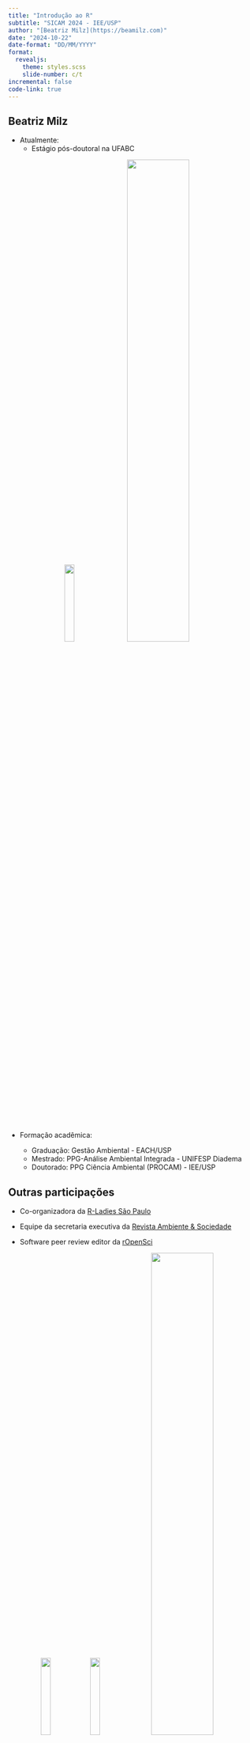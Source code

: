 ```yaml
---
title: "Introdução ao R"
subtitle: "SICAM 2024 - IEE/USP"
author: "[Beatriz Milz](https://beamilz.com)"
date: "2024-10-22"
date-format: "DD/MM/YYYY"
format: 
  revealjs:
    theme: styles.scss
    slide-number: c/t
incremental: false
code-link: true
---
```


## Beatriz Milz

-   Atualmente:
    -   Estágio pós-doutoral na UFABC

<center>![](img/Logo_UFABC.jpg){fig-align="center" width="20%"}
[![](img/logo-laplan.png){fig-align="center"
width="50%"}](https://laplan.pesquisa.ufabc.edu.br/)</center>

-   Formação acadêmica:

    -   Graduação: Gestão Ambiental - EACH/USP
    -   Mestrado: PPG-Análise Ambiental Integrada - UNIFESP Diadema
    -   Doutorado: PPG Ciência Ambiental (PROCAM) - IEE/USP

## Outras participações

-   Co-organizadora da [R-Ladies São Paulo](https://rladies-sp.org)

- Equipe da secretaria executiva da [Revista Ambiente & Sociedade](https://www.scielo.br/journal/asoc/about/)

- Software peer review editor da [rOpenSci](https://ropensci.org/)

<center>
[![](img/logo-hex-sticker.png){fig-align="center"
width="20%"}](https://rladies-sp.org)[![](img/ropensci.png){fig-align="center"
width="20%"}](https://ropensci.org/)[![](img/asoc_glogo.jpg){fig-align="center"
width="50%"}](https://www.scielo.br/journal/asoc/about/)</center>

<!-- -   Experiência anterior: -->

<!--     -   2 anos - analista de dados na [R6/Curso-R](https://curso-r.com/) -->
<!--     -   2 anos - NTGA/SMSU/PMSP -->

<!-- ## Ensino -->

<!-- -   Instrutora de Tidyverse certificada pela Posit (antiga RStudio) -->

<!-- -   [Curso-R](https://curso-r.com/) -->

<!-- -   [Curso de verão IME-USP](https://www.ime.usp.br/~verao/) -->

<!-- -   [CEBRAP.lab](https://cebrap.org.br/cebrap-lab/) -->

# Introdução

## Rotina de trabalho comum

-   Fazer as análises de forma "manual", tabelas, gráficos, mapas em algum software específico (ex. Excel, Google Sheets, QGIS, etc.).

-   Copiar e colar os resultados em um documento de texto (ex. Word, Google Docs, etc.), em uma apresentação (ex. Power Point, Google Slides, etc.).

-   Salvar o arquivo e enviar para a pessoa que te orienta, colegas, etc.

::: footer
Isso é uma generalização, baseado em como eu fazia antes de começar a usar R :)
:::


## Ainda em uma rotina comum

-   Recebemos feedback e precisamos incorporar as sugestões

-   A base de dados é atualizada

-   Precisamos fazer alterações nas análises

-   **Precisamos refazer os passos do slide anterior! :(**

![](https://media1.tenor.com/images/903d98f426842a6d8aabea62516859f6/tenor.gif?itemid=7401366){fig-align="center"}


## Problemas dessa rotina

-   Não conseguimos reproduzir os resultados sem refazer tudo manualmente.

-   Gastamos muito tempo refazendo tudo manualmente.

-   Maior chance de erros!

# Reprodutibilidade

-   "É um conceito que não tem uma definição única e comum". [(Gundersen, 2021)](https://doi.org/10.1098/rsta.2020.0210)

-   "Para alguém fazer uma afirmação científica legítima, ele deve ser capaz de reproduzir totalmente seus resultados a partir de seus dados brutos (e de preferência outros devem ser capazes de reproduzi-los também)". [Dr. John Paul Helveston](https://jhelvy.github.io/r4aPrimer/L6-reproducible-reporting.html)


- Além de **promover a confiança na ciência**, a reprodutibilidade **facilita a colaboração entre pesquisadores**, permitindo que análises sejam revisadas, aprimoradas e adaptadas para outros contextos. 



## Reprodutibilidade

Quais fatores contribuem com pesquisa não reprodutível? Fonte: <a href='https://doi.org/10.1038/533452a'>Baker (2016)</a>

```r
#| fig-align: "center"
knitr::include_graphics("img/irreproducible.png")
```

## Reprodutibilidade

> "Reprodutibilidade é como escovar os dentes. Isso é bom para você, mas leva tempo e esforço. Depois de aprender, torna-se um hábito." - Irakli Loladze, Bryan College of Health Sciences em Lincoln, Nebraska.

Baker, M. 1,500 scientists lift the lid on reproducibility. Nature 533, 452--454 (2016). <https://doi.org/10.1038/533452a>

## Exemplos

- Documentação adequada de métodos

- Disponibilização da base de dados original

- Disponibilização dos códigos utilizados para realizar as etapas de análise de dados de dados


# Ciência Aberta

- [Open Science @ FAPESP](https://www.fapesp.br/openscience/)

- [Critérios SciELO Brasil: critérios, políticas e procedimentos para a admissão e a permanência de periódicos científicos na Coleção SciELO Brasil ](https://www.scielo.br/about/criterios-scielo-brasil), Versão atual: Setembro, 2022.

- [Editorial 2/2024 Ambiente & Sociedade](https://github.com/beatrizmilz/2024-07-unifesp-apresentacao/blob/main/textos/Editorial-2_2024_ASOC-Portugues.pdf): Recuperar a ciência como um bem público: novos caminhos para as políticas editoriais (em processo de publicação)

# Usando o R para fazer as análises das nossas pesquisas

## O que é o ...

### R?

R é um ambiente de software livre para computação estatística e gráficos. (https://www.r-project.org/)

### RStudio?

**RStudio** é uma IDE (*integrated development environment*) da Linguagem R, ou seja, um ambiente de desenvolvimento que utilizamos para editar e executar os códigos em R.

### RStudio Cloud?

É a IDE RStudio que podemos utilizar diretamente do navegador (sem que seja necessário instalar nada).

## Por quê usar linguagens de programação para analisar dados? {.middle .center}

## As vantagens de analisar dados usando linguagens de programação

-   O código é uma linguagem, então podemos documentar a nossa análise

-   O código é texto, então podemos copiar e colar

-   As principais linguagens de programação para ciência de dados são de código aberto

::: footer
Slide por [Curso-R](https://curso-r.com/).
:::

## O que significa ser código aberto?

1.  Acesso gratuito.

2.  Todas as pessoas podem usar as melhores ferramentas independentemente do poder financeiro.

3.  Estudantes podem usar as mesmas ferramentas que profissionais.

4.  Você pode corrigir problemas e aprimorar a linguagem.

5.  Você pode desenvolver suas próprias ferramentas.

6.  Possibilita a existência de uma comunidade ativa.

::: footer
Slide por [Curso-R](https://curso-r.com/).
:::

## Por quê o R? {.middle .center}

## O ciclo da ciência de dados

<img src="img/ciclo-ciencia-de-dados.png" style="display: block; margin-left: auto; margin-right: auto;"/>

::: footer
Slide por [Curso-R](https://curso-r.com/).
:::


## Por quê usar o R?

-   É uma linguagem de programação que possui muitas ferramentas para análise de dados

-   É *código aberto* (open source)

-   Possui uma comunidade ativa de pessoas desenvolvedoras

-   É flexível, permite desenvolver funções e pacotes para facilitar o trabalho

-   Está disponível, gratuitamente, em diferentes plataformas: Windows, Linux e Mac

-   Mantido pela [R Development Core Team](https://cran.r-project.org/)

## Ciclo da Ciência de Dados

![](img/ciclo-ciencia-de-dados.png){fig-align="center"}

::: footer
Fonte: <https://livro.curso-r.com/4-2-tidyverse.html>
:::

## Ciclo da Ciência de Dados

![](img/environmental-data-science-r4ds-general.png){fig-align="center"}

::: footer
Fonte: Allison Horst (@allison_horst).
:::

# Vamos ao R!

## Para após o workshop

-   `R` e `RStudio` instalados no seu computador:

-   Links para instalação:

    -   [R](https://cran.r-project.org/)
    -   [RStudio](https://posit.co/download/rstudio-desktop/)
    
## Durante o workshop

- Podemos usar o RStudio Cloud: <https://posit.cloud/content/9053756>

# Materiais para estudo

-   [Livro R para Ciência de Dados (2a Edição)](https://cienciadedatos.github.io/pt-r4ds/)

-   [Material do curso: Introdução à análise de dados no R - Utilizando dados públicos e registros administrativos brasileiros](https://ipeadata-lab.github.io/curso_r_intro_202409/)

-   [Livro Ciência de Dados em R](https://livro.curso-r.com/)

-   [Livro Análises Ecológicas em R](https://analises-ecologicas.netlify.app/)

## Obrigada!

-   [<i class="fa fa-envelope"></i> Email: milz.bea\@gmail.com](mailto:milz.bea@gmail.com)

-   [<i class="fab fa-instagram"></i> Instagram: \@dadoseambiente](https://www.instagram.com/dadoseambiente/)

-   [<i class="fab fa-linkedin"></i> Linkedin: Beatriz Milz](https://www.linkedin.com/in/beatrizmilz/)

-   [<i class="fab fa-github"></i> GitHub: \@beatrizmilz](https://github.com/beatrizmilz/)

Slides por [Beatriz Milz](https://beamilz.com) (@BeaMilz), feito com [Quarto](https://quarto.org/docs/presentations/revealjs/index.html).

<!-- inicio font awesome -->

```{=html}
<script src="https://kit.fontawesome.com/1f72d6921a.js" crossorigin="anonymous"></script>
```
<!-- final font awesome -->
